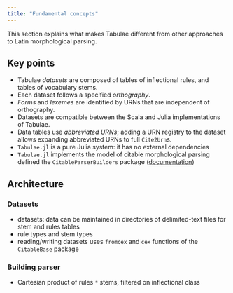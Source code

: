 ```yaml
---
title: "Fundamental concepts"
---
```


This section explains what makes Tabulae different from other approaches to Latin morphological parsing.


## Key points



- Tabulae *datasets* are composed of tables of inflectional rules, and tables of vocabulary stems.
- Each dataset follows a specified *orthography*.
- *Forms* and *lexemes* are identified by URNs that are independent of orthography.
- Datasets are compatible between the Scala and Julia implementations of Tabulae.
- Data tables use *abbreviated URNs*; adding a URN registry to the dataset allows expanding abbreviated URNs to full `Cite2Urn`s.
- `Tabulae.jl` is a pure Julia system: it has no external dependencies
- `Tabulae.jl` implements the model of citable morphological parsing defined the `CitableParserBuilders` package ([documentation](https://neelsmith.quarto.pub/citableparserbuilder/))


## Architecture


### Datasets

- datasets: data can be maintained in directories of delimited-text files for stem and rules tables
- rule types and stem types
- reading/writing datasets uses `fromcex` and `cex` functions of the `CitableBase` package

### Building parser

- Cartesian product of rules `*` stems, filtered on inflectional class